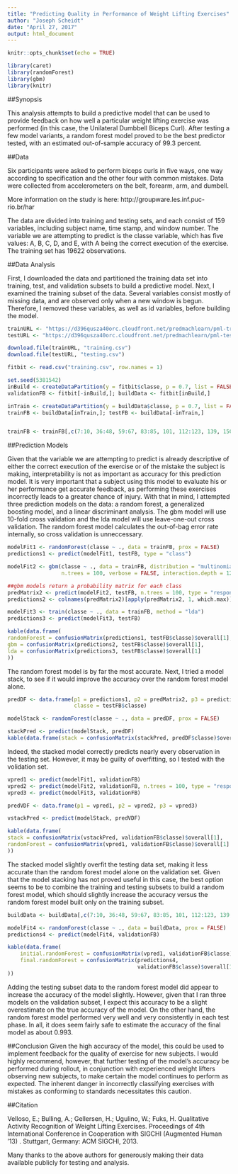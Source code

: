 ```yaml
---
title: "Predicting Quality in Performance of Weight Lifting Exercises"
author: "Joseph Scheidt"
date: "April 27, 2017"
output: html_document
---
```


```r
knitr::opts_chunk$set(echo = TRUE)

library(caret)
library(randomForest)
library(gbm)
library(knitr)

```

##Synopsis

This analysis attempts to build a predictive model that can be used to provide feedback on how well a particular weight lifting exercise was performed (in this case, the Unilateral Dumbbell Biceps Curl). After testing a few model variants, a random forest model proved to be the best predictor tested, with an estimated out-of-sample accuracy of 99.3 percent.

##Data

Six participants were asked to perform biceps curls in five ways, one way according to specification and the other four with common mistakes. Data were collected from accelerometers on the belt, forearm, arm, and dumbell.

More information on the study is here:
http://groupware.les.inf.puc-rio.br/har

The data are divided into training and testing sets, and each consist of 159 variables, including subject name, time stamp, and window number. The variable we are attempting to predict is the classe variable, which has five values: A, B, C, D, and E, with A being the correct execution of the exercise. The training set has 19622 observations.

##Data Analysis

First, I downloaded the data and partitioned the training data set into training, test, and validation subsets to build a predictive model. Next, I examined the training subset of the data. Several variables consist mostly of missing data, and are observed only when a new window is begun. Therefore, I removed these variables, as well as id variables, before building the model.

```r

trainURL <- "https://d396qusza40orc.cloudfront.net/predmachlearn/pml-training.csv"
testURL <- "https://d396qusza40orc.cloudfront.net/predmachlearn/pml-testing.csv"

download.file(trainURL, "training.csv")
download.file(testURL, "testing.csv")

fitbit <- read.csv("training.csv", row.names = 1)

set.seed(5381542)
inBuild <- createDataPartition(y = fitbit$classe, p = 0.7, list = FALSE)
validationFB <- fitbit[-inBuild,]; buildData <- fitbit[inBuild,]

inTrain <- createDataPartition(y = buildData$classe, p = 0.7, list = FALSE)
trainFB <- buildData[inTrain,]; testFB <- buildData[-inTrain,]


trainFB <- trainFB[,c(7:10, 36:48, 59:67, 83:85, 101, 112:123, 139, 150:159)]

```

##Prediction Models

Given that the variable we are attempting to predict is already descriptive of either the correct execution of the exercise or of the mistake the subject is making, interpretability is not as important as accuracy for this prediction model. It is very important that a subject using this model to evaluate his or her performance get accurate feedback, as performing these exercises incorrectly leads to a greater chance of injury. With that in mind, I attempted three prediction models on the data: a random forest, a generalized boosting model, and a linear discriminant analysis. The gbm model will use 10-fold cross validation and the lda model will use leave-one-out cross validation. The random forest model calculates the out-of-bag error rate internally, so cross validation is unneccessary.

```r

modelFit1 <- randomForest(classe ~ ., data = trainFB, prox = FALSE)
predictions1 <- predict(modelFit1, testFB, type = "class")

modelFit2 <- gbm(classe ~ ., data = trainFB, distribution = "multinomial", 
                 n.trees = 100, verbose = FALSE, interaction.depth = 12)

##gbm models return a probability matrix for each class      
predMatrix2 <- predict(modelFit2, testFB, n.trees = 100, type = "response")
predictions2 <- colnames(predMatrix2)[apply(predMatrix2, 1, which.max)]

modelFit3 <- train(classe ~ ., data = trainFB, method = "lda")
predictions3 <- predict(modelFit3, testFB)

kable(data.frame(
randomForest = confusionMatrix(predictions1, testFB$classe)$overall[1],
gbm = confusionMatrix(predictions2, testFB$classe)$overall[1],
lda = confusionMatrix(predictions3, testFB$classe)$overall[1]
))
```

The random forest model is by far the most accurate. Next, I tried a model stack, to see if it would improve the accuracy over the random forest model alone.

```r

predDF <- data.frame(p1 = predictions1, p2 = predMatrix2, p3 = predictions3,
                     classe = testFB$classe)

modelStack <- randomForest(classe ~ ., data = predDF, prox = FALSE)

stackPred <- predict(modelStack, predDF)
kable(data.frame(stack = confusionMatrix(stackPred, predDF$classe)$overall[1]))

```

Indeed, the stacked model correctly predicts nearly every observation in the testing set. However, it may be guilty of overfitting, so I tested with the volidation set.

```r

vpred1 <- predict(modelFit1, validationFB)
vpred2 <- predict(modelFit2, validationFB, n.trees = 100, type = "response")
vpred3 <- predict(modelFit3, validationFB)

predVDF <- data.frame(p1 = vpred1, p2 = vpred2, p3 = vpred3)

vstackPred <- predict(modelStack, predVDF)

kable(data.frame(
stack = confusionMatrix(vstackPred, validationFB$classe)$overall[1],
randomForest = confusionMatrix(vpred1, validationFB$classe)$overall[1]
))

```

The stacked model slightly overfit the testing data set, making it less accurate than the random forest model alone on the validation set. Given that the model stacking has not proved useful in this case, the best option seems to be to combine the training and testing subsets to build a random forest model, which should slightly increase the accuracy versus the random forest model built only on the training subset.

```r

buildData <- buildData[,c(7:10, 36:48, 59:67, 83:85, 101, 112:123, 139, 150:159)]

modelFit4 <- randomForest(classe ~ ., data = buildData, prox = FALSE)
predictions4 <- predict(modelFit4, validationFB)

kable(data.frame(
    initial.randomForest = confusionMatrix(vpred1, validationFB$classe)$overall[1],
    final.randomForest = confusionMatrix(predictions4,
                                         validationFB$classe)$overall[1]                                       
))

```

Adding the testing subset data to the random forest model did appear to increase the accuracy of the model slightly. However, given that I ran three models on the validation subset, I expect this accuracy to be a slight overestimate on the true accuracy of the model. On the other hand, the random forest model performed very well and very consistently in each test phase. In all, it does seem fairly safe to estimate the accuracy of the final model as about 0.993.

##Conclusion
Given the high accuracy of the model, this could be used to implement feedback for the quality of exercise for new subjects. I would highly recommend, however, that further testing of the model's accuracy be performed during rollout, in conjunction with experienced weight lifters observing new subjects, to make certain the model continues to perform as expected. The inherent danger in incorrectly classifying exercises with mistakes as conforming to standards necessitates this caution.

##Citation

Velloso, E.; Bulling, A.; Gellersen, H.; Ugulino, W.; Fuks, H. Qualitative Activity Recognition of Weight Lifting Exercises. Proceedings of 4th International Conference in Cooperation with SIGCHI (Augmented Human '13) . Stuttgart, Germany: ACM SIGCHI, 2013.

Many thanks to the above authors for generously making their data available publicly for testing and analysis.